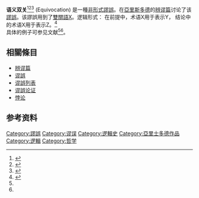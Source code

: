 {{Philosophy-sidebar |expanded=Branches}}
'''语义双关'''<ref name=余纪元>{{cite document |title=工具论（上下）,    中国人民大学出版社， ISBN：9787300051185,  出版时间： 2003 | author1=亚里士多德 著| author2=余纪元 等 翻译}}</ref><ref name= Krabbe>{{cite web |title= Aristotle’s On Sophistical Refutations. Topoi 31, 243–248 (2012). |url= https://link.springer.com/article/10.1007/s11245-012-9124-0 |author1= Krabbe, E.C.W. |4=  |accessdate= 2020-12-20 |archive-date= 2018-06-08 |archive-url= https://web.archive.org/web/20180608050503/https://link.springer.com/article/10.1007%2Fs11245-012-9124-0 |dead-url= no }}</ref><ref  name=SEP_Fallacies>{{cite web|title= Fallacies, < Stanford Encyclopedia of Philosophy>|url= https://plato.stanford.edu/archives/sum2020/entries/fallacies|author1= Hansen, Hans|accessdate= 2020-12-23|archive-date= 2020-09-04|archive-url= https://web.archive.org/web/20200904110702/https://plato.stanford.edu/archives/sum2020/entries/fallacies/|dead-url= no}}</ref> (Equivocation) 是一種[[非形式謬誤|非形式謬誤]]。在[[亞里斯多德|亞里斯多德]]的[[辨谬篇|辨谬篇]]讨论了该[[謬誤|謬誤]]。该謬誤用到了[[雙關語|雙關語]]X。逻辑形式： 在前提中，术语X用于表示Y， 结论中的术语X用于表示Z。<ref name=Equivocation >{{cite web |title= Equivocation|url=https://www.logicallyfallacious.com/logicalfallacies/Equivocation| author1= | author2=|accessdate =2020-12-22}}</ref><br>  具体的例子可参见文献<ref name=Equivocation ></ref><ref name=余纪元></ref>。

==相關條目==
*[[辨谬篇|辨谬篇]]
*[[谬誤|谬誤]]
*[[谬誤列表|谬誤列表]]
*[[谬誤论证|谬誤论证]]
*[[悖论|悖论]]

==参考资料==
{{reflist}}

{{谬误}}
{{哲學}}
{{哲學小作品}}
[[Category:謬誤|Category:謬誤]]
[[Category:谬误|Category:谬误]]
[[Category:逻輯史|Category:逻輯史]]
[[Category:亞里士多德作品|Category:亞里士多德作品]]
[[Category:逻輯|Category:逻輯]]
[[Category:哲学|Category:哲学]]